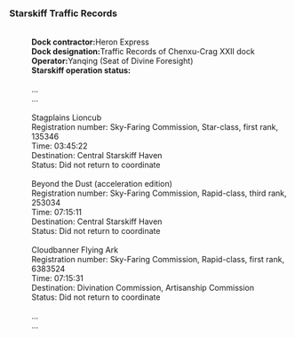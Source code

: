 ===Starskiff Traffic Records===
:<div align="center">{{Size|36|Traffic Records of Chenxu-Crag XXII dock}}</div>
:<br />'''Dock contractor: '''Heron Express
:'''Dock designation: '''Traffic Records of Chenxu-Crag XXII dock
:'''Operator: '''Yanqing (Seat of Divine Foresight)
:'''Starskiff operation status: '''
:<br />...
:...
:<br />Stagplains Lioncub
:Registration number: Sky-Faring Commission, Star-class, first rank, 135346
:Time: 03:45:22
:Destination: Central Starskiff Haven
:Status: Did not return to coordinate
:<br />Beyond the Dust (acceleration edition)
:Registration number: Sky-Faring Commission, Rapid-class, third rank, 253034
:Time: 07:15:11
:Destination: Central Starskiff Haven
:Status: Did not return to coordinate
:<br />Cloudbanner Flying Ark
:Registration number: Sky-Faring Commission, Rapid-class, first rank, 6383524
:Time: 07:15:31
:Destination: Divination Commission, Artisanship Commission
:Status: Did not return to coordinate
:<br />...
:...
